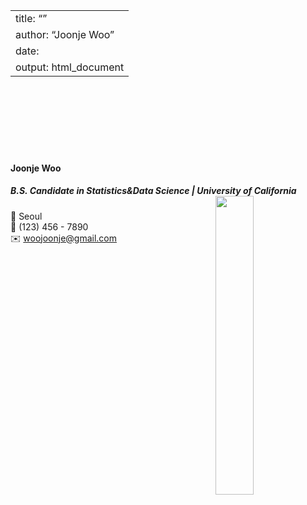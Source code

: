 
---
title: ""
author: "Joonje Woo"
date: 
output: html_document
---

<link rel="stylesheet" href="styles.css" type="text/css">
<link rel="stylesheet" href="site_libs/academicons-1.9.1/css/academicons.min.css"/>


<br><br><br><br><br><br>

#### **Joonje Woo**
##### B.S. Candidate in Statistics&Data Science | University of California <img src="images/college_logo.png" style="width:35%;" align="right">

📍 Seoul <br>
📱 (123) 456 - 7890 <br>
✉️ [woojoonje@gmail.com](mailto:woojoonje@gmail.com) <br>